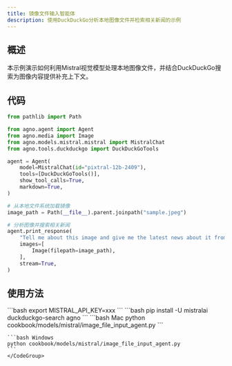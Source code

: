```yaml
---
title: 镜像文件输入智能体
description: 使用DuckDuckGo分析本地图像文件并检索相关新闻的示例
---
```

## 概述  
本示例演示如何利用Mistral视觉模型处理本地图像文件，并结合DuckDuckGo搜索为图像内容提供补充上下文。

## 代码  

```python cookbook/models/mistral/image_file_input_agent.py
from pathlib import Path

from agno.agent import Agent
from agno.media import Image
from agno.models.mistral.mistral import MistralChat
from agno.tools.duckduckgo import DuckDuckGoTools

agent = Agent(
    model=MistralChat(id="pixtral-12b-2409"),
    tools=[DuckDuckGoTools()],
    show_tool_calls=True,
    markdown=True,
)

# 从本地文件系统加载镜像
image_path = Path(__file__).parent.joinpath("sample.jpeg")

# 分析图像并搜索相关新闻
agent.print_response(
    "Tell me about this image and give me the latest news about it from duckduckgo.",
    images=[
        Image(filepath=image_path),
    ],
    stream=True,
)
```  

## 使用方法  

<Steps>  
  <Snippet file="create-venv-step.mdx" />  

  <Step title="设置你的API密钥">  
    ```bash
    export MISTRAL_API_KEY=xxx
    ```  
  </Step>  

  <Step title="安装库">  
    ```bash
    pip install -U mistralai duckduckgo-search agno
    ```  
  </Step>  

  <Step title="运行智能体">  
    <CodeGroup>  
    ```bash Mac
    python cookbook/models/mistral/image_file_input_agent.py
    ```  

    ```bash Windows
    python cookbook/models/mistral/image_file_input_agent.py
    ```  
    </CodeGroup>  
  </Step>  
</Steps>